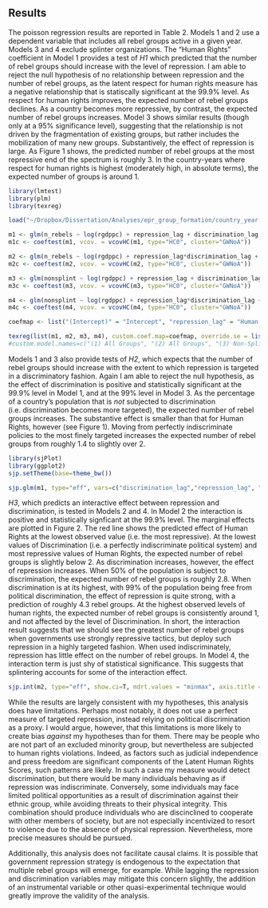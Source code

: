 ## Results

The poisson regression results are reported in Table 2. Models 1 and 2 use a dependent variable that includes all rebel groups active in a given year. Models 3 and 4 exclude splinter organizations. The "Human Rights" coefficient in Model 1 provides a test of *H1* which predicted that the number of rebel groups should increase with the level of repression. I am able to reject the null hypothesis of no relationship between repression and the number of rebel groups, as the latent respect for human rights measure has a negative relationship that is statiscally significant at the 99.9% level. As respect for human rights improves, the expected number of rebel groups declines. As a country becomes more repressive, by contrast, the expected number of rebel groups increases. Model 3 shows similar results (though only at a 95% significance level), suggesting that the relationship is not driven by the fragmentation of existing groups, but rather includes the mobilization of many new groups. Substantively, the effect of repression is large. As Figure 1 shows, the predicted number of rebel groups at the most repressive end of the spectrum is roughly 3. In the country-years where respect for human rights is highest (moderately high, in absolute terms), the expected number of groups is around 1.

```{r models}
library(lmtest)
library(plm)
library(texreg)

load("~/Dropbox/Dissertation/Analyses/epr_group_formation/country_year.Rdata")

m1 <- glm(n_rebels ~ log(rgdppc) + repression_lag + discrimination_lag + ethfrac + n_conflicts +  (cont_civil>0) + IntensityLevel + pcterr + log(pop) + GWNoA, data=country_year, family="poisson")
m1c <- coeftest(m1, vcov. = vcovHC(m1, type="HC0", cluster="GWNoA"))

m2 <- glm(n_rebels ~ log(rgdppc) + repression_lag*discrimination_lag + ethfrac + n_conflicts +  (cont_civil>0) + IntensityLevel + pcterr + log(pop) + GWNoA, data=country_year, family="poisson")
m2c <- coeftest(m2, vcov. = vcovHC(m2, type="HC0", cluster="GWNoA"))

m3 <- glm(nonsplint ~ log(rgdppc) + repression_lag + discrimination_lag + ethfrac + n_conflicts +  (cont_civil>0) + IntensityLevel + pcterr + log(pop) + GWNoA, data=country_year, family="poisson")
m3c <- coeftest(m3, vcov. = vcovHC(m3, type="HC0", cluster="GWNoA"))

m4 <- glm(nonsplint ~ log(rgdppc) + repression_lag*discrimination_lag + ethfrac + n_conflicts +  (cont_civil>0) + IntensityLevel + pcterr + log(pop) + GWNoA, data=country_year, family="poisson")
m4c <- coeftest(m4, vcov. = vcovHC(m4, type="HC0", cluster="GWNoA"))

coefmap <- list("(Intercept)" = "Intercept", "repression_lag" = "Human Rights", "discrimination_lag" = "Discrimination", "repression_lag:discrimination_lag" = "Human Rights X Discrimination", "IntensityLevel" = "Intensity Level", "n_conflicts" = "Number of Conflicts", "pcterr" = "% Conflicts Over Territory", "log(rgdppc)" = "Logged GDP per capita",   "ethfrac" = "Ethnolinguistic Fractionalization",  "cont_civil > 0TRUE" = "Contiguous Civil War", "polity2 > 5TRUE" = "Democracy", "log(pop)" = "Logged Population")

texreg(list(m1, m2, m3, m4), custom.coef.map=coefmap, override.se = list(m1c[,2], m2c[,2], m3c[,2], m4c[,2]), override.pvalues = list(m1c[,4], m2c[,4], m3c[,4], m4c[,4]), caption="Poisson Regression Models of Rebel Group Count")
#custom.model.names=c("(1) All Groups", "(2) All Groups", "(3) Non-Splinters", "(4) Non-Splinters")
```

Models 1 and 3 also provide tests of *H2*, which expects that the number of rebel groups should increase with the extent to which repression is targeted in a discriminatory fashion. Again I am able to reject the null hypothesis, as the effect of discrimination is positive and statistically significant at the 99.9% level in Model 1, and at the 99% level in Model 3. As the percentage of a country's population that is *not* subjected to discrimination (i.e. discrimination becomes more targeted), the expected number of rebel groups increases. The substantive effect is smaller than that for Human Rights, however (see Figure 1). Moving from perfectly indiscriminate policies to the most finely targeted increases the expected number of rebel groups from roughly 1.4 to slightly over 2.

```{r effectplot, fig.cap="Effect Plots for Model 1"}
library(sjPlot)
library(ggplot2)
sjp.setTheme(base=theme_bw())

sjp.glm(m1, type="eff", vars=c("discrimination_lag","repression_lag", "pcterr", "rgdppc"), show.ci=T, title="")
```

*H3*, which predicts an interactive effect between repression and discrimination, is tested in Models 2 and 4. In Model 2 the interaction is positive and statistically signficant at the 99.9% level. The marginal effects are plotted in Figure 2. The red line shows the predicted effect of Human Rights at the lowest observed value (i.e. the most repressive). At the lowest values of Discrimination (i.e. a perfectly indiscriminate political system) and most repressive values of Human Rights, the expected number of rebel groups is slightly below 2. As discrimination increases, however, the effect of repression increases. When 50% of the population is subject to discrimination, the expected number of rebel groups is roughly 2.8. When discrimination is at its highest, with 99% of the population being free from political discrimination, the effect of repression is quite strong, with a prediction of roughly 4.3 rebel groups. At the highest observed levels of human rights, the expected number of rebel groups is consistently around 1, and not affected by the level of Discrimination. In short, the interaction result suggests that we should see the greatest number of rebel groups when governments use strongly repressive tactics, but deploy such repression in a highly targeted fashion. When used indiscriminately, repression has little effect on the number of rebel groups. In Model 4, the interaction term is just shy of statistical significance. This suggests that splintering accounts for some of the interaction effect.

```{r interactionplot, fig.cap="Marginal Effects Plots for Repression X Discrimination Interaction (Model 2)"}
sjp.int(m2, type="eff", show.ci=T, mdrt.values = "minmax", axis.title = "Discrimination", legend.labels = c("Min Human Rights", "Max Human Rights"), legend.title = "", title = "")
```

While the results are largely consistent with my hypotheses, this analysis does have limitations. Perhaps most notably, it does not use a perfect measure of targeted repression, instead relying on political discrimination as a proxy. I would argue, however, that this limitations is more likely to create bias *against* my hypotheses than for them. There may be people who are not part of an excluded minority group, but nevertheless are subjected to human rights violations. Indeed, as factors such as judicial independence and press freedom are significant components of the Latent Human Rights Scores, such patterns are likely. In such a case my measure would detect discrimination, but there would be many individuals behaving as if repression was indiscriminate. Conversely, some individuals may face limited political opportunities as a result of discrimination against their ethnic group, while avoiding threats to their physical integrity. This combination should produce individuals who are discinclined to cooperate with other members of society, but are not especially incentivized to resort to violence due to the absence of physical repression. Nevertheless, more precise measures should be pursued.

Additionally, this analysis does not facilitate causal claims. It is possible that government repression strategy is endogenous to the expectation that multiple rebel groups will emerge, for example. While lagging the repression and discrimination variables may mitigate this concern slightly, the addition of an instrumental variable or other quasi-experimental technique would greatly improve the validity of the analysis.
